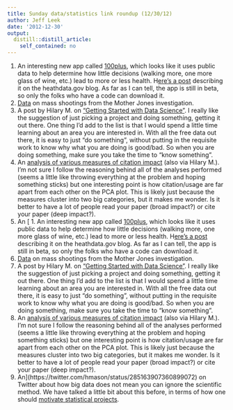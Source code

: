 ```yaml
---
title: Sunday data/statistics link roundup (12/30/12)
author: Jeff Leek
date: '2012-12-30'
output:
  distill::distill_article:
    self_contained: no
---
```


  1. An interesting new app called [100plus](http://100plus.com/), which looks like it uses public data to help determine how little decisions (walking more, one more glass of wine, etc.) lead to more or less health. H[ere's a post](http://www.healthdata.gov/blog/100plus-%E2%80%93-app-making-health-care-easier) describing it on the heathdata.gov blog. As far as I can tell, the app is still in beta, so only the folks who have a code can download it.
  2. [Data](http://m.motherjones.com/politics/2012/12/mass-shootings-mother-jones-full-data) on mass shootings from the Mother Jones investigation.
  3. A post by Hilary M. on ["Getting Started with Data Science"](http://www.hilarymason.com/blog/getting-started-with-data-science/). I really like the suggestion of just picking a project and doing something, getting it out there. One thing I'd add to the list is that I would spend a little time learning about an area you are interested in. With all the free data out there, it is easy to just "do something", without putting in the requisite work to know why what you are doing is good/bad. So when you are doing something, make sure you take the time to "know something".
  4. An [analysis of various measures of citation impact](http://xxx.lanl.gov/pdf/0902.2183v2.pdf) (also via Hilary M.). I'm not sure I follow the reasoning behind all of the analyses performed (seems a little like throwing everything at the problem and hoping something sticks) but one interesting point is how citation/usage are far apart from each other on the PCA plot. This is likely just because the measures cluster into two big categories, but it makes me wonder. Is it better to have a lot of people read your paper (broad impact?) or cite your paper (deep impact?).
  5. An [  1. An interesting new app called [100plus](http://100plus.com/), which looks like it uses public data to help determine how little decisions (walking more, one more glass of wine, etc.) lead to more or less health. H[ere's a post](http://www.healthdata.gov/blog/100plus-%E2%80%93-app-making-health-care-easier) describing it on the heathdata.gov blog. As far as I can tell, the app is still in beta, so only the folks who have a code can download it.
  2. [Data](http://m.motherjones.com/politics/2012/12/mass-shootings-mother-jones-full-data) on mass shootings from the Mother Jones investigation.
  3. A post by Hilary M. on ["Getting Started with Data Science"](http://www.hilarymason.com/blog/getting-started-with-data-science/). I really like the suggestion of just picking a project and doing something, getting it out there. One thing I'd add to the list is that I would spend a little time learning about an area you are interested in. With all the free data out there, it is easy to just "do something", without putting in the requisite work to know why what you are doing is good/bad. So when you are doing something, make sure you take the time to "know something".
  4. An [analysis of various measures of citation impact](http://xxx.lanl.gov/pdf/0902.2183v2.pdf) (also via Hilary M.). I'm not sure I follow the reasoning behind all of the analyses performed (seems a little like throwing everything at the problem and hoping something sticks) but one interesting point is how citation/usage are far apart from each other on the PCA plot. This is likely just because the measures cluster into two big categories, but it makes me wonder. Is it better to have a lot of people read your paper (broad impact?) or cite your paper (deep impact?).
  5. An](https://twitter.com/hmason/status/285163907360899072) on Twitter about how big data does not mean you can ignore the scientific method. We have talked a little bit about this before, in terms of how one should [motivate statistical projects](http://simplystatistics.org/2012/06/28/motivating-statistical-projects/).
